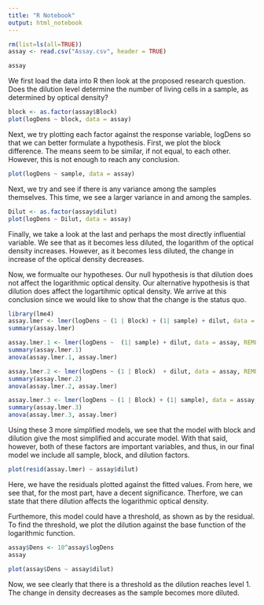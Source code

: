 ---
title: "R Notebook"
output: html_notebook
---

```{r}
rm(list=ls(all=TRUE))
assay <- read.csv("Assay.csv", header = TRUE)

assay
```
We first load the data into R then look at the proposed research question.
Does	the	dilution	level	determine	the	number	of	living	cells	in	a	sample,	as	determined	by	optical	density?	
```{r}
block <- as.factor(assay$Block)
plot(logDens ~ block, data = assay)
```
Next, we try plotting each factor against the response variable, logDens so that we can better formulate a hypothesis.
First, we plot the block difference. The means seem to be similar, if not equal, to each other. However, this is not enough to reach any conclusion.
```{r}
plot(logDens ~ sample, data = assay)
```
Next, we try and see if there is any variance among the samples themselves. This time, we see a larger variance in and among the samples. 
```{r}
Dilut <- as.factor(assay$dilut)
plot(logDens ~ Dilut, data = assay)
```
Finally, we take a look at the last and perhaps the most directly influential variable. We see that as it becomes less diluted, the logarithm of the optical density increases. However, as it becomes less diluted, the change in increase of the optical density decreases.

Now, we formualte our hypotheses. Our null hypothesis is that dilution does not affect the logarithmic optical density. Our alternative hypothesis is that dilution does affect the logartihmic optical density.
We arrive at this conclusion since we would like to show that the change is the status quo.

```{r}
library(lme4)
assay.lmer <- lmer(logDens ~ (1 | Block) + (1| sample) + dilut, data = assay, REML = FALSE)
summary(assay.lmer)
```
```{r}
assay.lmer.1 <- lmer(logDens ~  (1| sample) + dilut, data = assay, REML = FALSE)
summary(assay.lmer.1)
anova(assay.lmer.1, assay.lmer)


```
```{r}
assay.lmer.2 <- lmer(logDens ~ (1 | Block)  + dilut, data = assay, REML = FALSE)
summary(assay.lmer.2)
anova(assay.lmer.2, assay.lmer)

```
```{r}
assay.lmer.3 <- lmer(logDens ~ (1 | Block) + (1| sample), data = assay, REML = FALSE)
summary(assay.lmer.3)
anova(assay.lmer.3, assay.lmer)
```
Using these 3 more simplified models, we see that the model with block and dilution give the most simplified and accurate model.
With that said, however, both of these factors are important variables, and thus, in our final model we include all sample, block, and dilution factors.

```{r}
plot(resid(assay.lmer) ~ assay$dilut)

```
Here, we have the residuals plotted against the fitted values. From here, we see that, for the most part, have a decent significance. Therfore, we can state that there dilution affects the logarithmic optical density.

Furthemore, this model could have a threshold, as shown as by the residual. To find the threshold, we plot the dilution against the base function of the logarithmic function.
```{r}
assay$Dens <- 10^assay$logDens
assay
```

```{r}
plot(assay$Dens ~ assay$dilut)
```
Now, we see clearly that there is a threshold as the dilution reaches level 1. The change in density decreases as the sample becomes more diluted.





